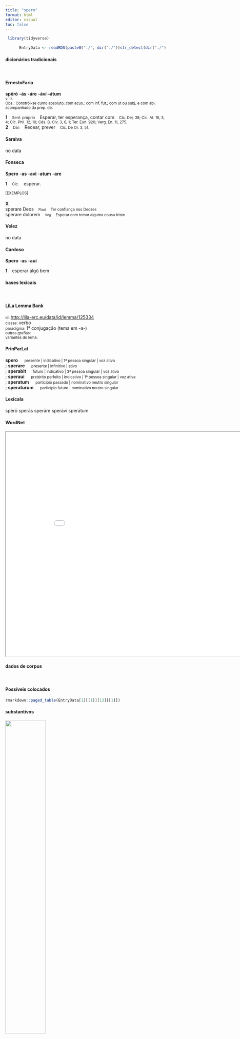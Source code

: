 ```yaml
---
title: "spero"
format: html
editor: visual
toc: false
---
```



```r
 library(tidyverse) 

      EntryData <- readRDS(paste0("./", dir("./")[str_detect(dir("./"), "_xx115-112-101-114-111xx_.rds")]))

```


#### dicionários tradicionais

&emsp;




::: panel-tabset

#### ErnestoFaria

<b>spērō</b> <b>-ás</b> <b>-áre</b> <b>-áví –átum</b> <br> <small>v. tr.</small> <br> <small>Obs.: Constrói-se cumo absoluto; com acus.: com inf. fut.; com ut ou subj, e com abl. acompanhado da prep. de.</small>   <p> <b>1</b> &ensp; <small>Sent. próprio</small> &ensp; Esperar, ter esperança, contar com &ensp; <small>Cíc. Dej. 38; Cíc. At. 16, 3, 4; Cíc. Phil. 12, 10; Cés. B. Civ. 3, 6, 1; Ter. Eun. 920; Verg. En. 11, 275.</small> <br> <b>2</b> &ensp; <small>Daí:</small> &ensp; Recear, prever &ensp; <small>Cíc. De Or. 3, 51.</small> </p>




#### Saraiva

no data




#### Fonseca

<b>Spero</b> -<b>as</b> -<b>avi</b> -<b>atum</b> -<b>are</b>   <p> <b>1</b> &ensp; <small>Cic.</small> &ensp; esperar. </p>   <p><small>[EXEMPLOS]</small><br> <br><b>X</b><br>sperare Deos &ensp; <small><small>Plaut</small></small> &ensp; <small>Ter confiança nos Deozes</small> <br> sperare dolorem &ensp; <small><small>Virg</small></small> &ensp; <small>Esperar com temor alguma cousa triste</small> </p>




#### Velez

no data




#### Cardoso

<b>Spero</b> -<b>as</b> -<b>aui</b>   <p> <b>1</b> &ensp; esperar algũ bem </p>


:::



#### bases lexicais

&emsp;






::: panel-tabset

#### LiLa Lemma Bank

<small> id: </small> <a href=' http://lila-erc.eu/data/id/lemma/125334 ' target="_blank"> http://lila-erc.eu/data/id/lemma/125334 </a> <br>
<small> classe: </small> verbo    <br>
<small> paradigma: </small> 1ª conjugação (tema em -a-) <br>
<small> outras grafias: </small>  <br>
<small> variantes do lema: </small>  <br>





#### PrinParLat

<b> spero </b>&emsp;<small> presente | indicativo | 1ª pessoa singular | voz ativa </small><br>
; <b> sperare </b>&emsp;<small> presente | infinitivo | ativo </small><br>
; <b> sperabit </b>&emsp;<small> futuro | indicativo | 3ª pessoa singular | voz ativa </small><br>
; <b> speraui </b>&emsp;<small> pretérito perfeito | indicativo | 1ª pessoa singular | voz ativa </small><br>
; <b> speratum </b>&emsp;<small> particípio passado | nominativo neutro singular </small><br>
; <b> speraturum </b>&emsp;<small> particípio futuro | nominativo neutro singular </small><br>





#### Lexicala

spērō 
 sperās 
 sperāre 
 sperāvī 
 sperātum




#### WordNet

<iframe width='900' height='700' src='Media/Tree__xx115-112-101-114-111xx__sem_type_lexemes_pt.html'>

</iframe>


:::



#### dados de corpus

&emsp;




::: panel-tabset

#### Possíveis colocados

```r

rmarkdown::paged_table(EntryData[1][[1]][13][[1]])

```


#### substantivos

![](./Media/wordcloud__xx115-112-101-114-111xx__BY_collocate_scoreSUBST.webp){width=50% fig-alt='This chart plots collocate by scoreSUBST, for the headword spero here are all the values plotted: collocate: bene; scoreSUBST: 0. collocate: ut; scoreSUBST: 0. collocate: uos; scoreSUBST: 0. collocate: quidem; scoreSUBST: 0. collocate: etiam; scoreSUBST: 0. collocate: tu; scoreSUBST: 0'}




#### adjetivos

![](./Media/wordcloud__xx115-112-101-114-111xx__BY_collocate_scoreADJ.webp){width=50% fig-alt='This chart plots collocate by scoreADJ, for the headword spero here are all the values plotted: collocate: bene; scoreADJ: 0. collocate: ut; scoreADJ: 0. collocate: uos; scoreADJ: 0. collocate: quidem; scoreADJ: 0. collocate: etiam; scoreADJ: 0. collocate: tu; scoreADJ: 0'}




#### verbos

![](./Media/wordcloud__xx115-112-101-114-111xx__BY_collocate_scoreVERBO.webp){width=50% fig-alt='This chart plots collocate by scoreVERBO, for the headword spero here are all the values plotted: collocate: bene; scoreVERBO: 0. collocate: ut; scoreVERBO: 0. collocate: uos; scoreVERBO: 0. collocate: quidem; scoreVERBO: 0. collocate: etiam; scoreVERBO: 0. collocate: tu; scoreVERBO: 0'}




#### advérbios

![](./Media/wordcloud__xx115-112-101-114-111xx__BY_collocate_scoreADV.webp){width=50% fig-alt='This chart plots collocate by scoreADV, for the headword spero here are all the values plotted: collocate: bene; scoreADV: 2. collocate: ut; scoreADV: 0. collocate: uos; scoreADV: 0. collocate: quidem; scoreADV: 2. collocate: etiam; scoreADV: 2. collocate: tu; scoreADV: 0'}




#### preposições e conjunções

![](./Media/wordcloud__xx115-112-101-114-111xx__BY_collocate_scoreFUNC.webp){width=50% fig-alt='This chart plots collocate by scoreFUNC, for the headword spero here are all the values plotted: collocate: bene; scoreFUNC: 0. collocate: ut; scoreFUNC: 30. collocate: uos; scoreFUNC: 0. collocate: quidem; scoreFUNC: 0. collocate: etiam; scoreFUNC: 0. collocate: tu; scoreFUNC: 0'}


:::



::: panel-tabset

#### ExemplosTraduzidos

<p> sed ut <b>spero</b> iam renascuntur <br> <small> Cic.Att.4.2.5 <br> Mas, como espero, já estão renascendo. <small> [JDD] </small> </small> </p>
; <p> nihil opus fuit ut <b>spero</b> <br> <small> Cic.Att.5.21.3 <br> não havia nenhuma necessidade de “pelo que espero”. <small> [JDD, de outra edição] </small> </small> </p>
; <p> tamen magno timore sum sed bene <b>speramus</b> <br> <small> Cic.Att.5.14.2 <br> contudo, estou em grande temor, mas esperamos o melhor. <small> [JDD] </small> </small> </p>
; <p> at senex ne quod <b>speret</b> quidem habet <br> <small> Cic.Sen.68 <br> Mas o velho nem sequer tem por que esperar. <small> [JDD] </small> </small> </p>
; <p> credis aut <b>speras</b> tibi Agamemnonis fidele coniugium <br> <small> Sen.Ag.244 <br> Crês ou esperas fidelidade conjugal de Agamenão para ti? <small> [JDD] </small> </small> </p>
; <p> sed tamen etiam illud quod non <b>speraram</b> audi <br> <small> Cic.Att.1.14.6 <br> Mas escuta também algo que eu não esperava. <small> [JDD] </small> </small> </p>
; <p> sed res est ut <b>spero</b> non tam exitu molesta quam aditu <br> <small> Cic.Att.2.24.1 <br> Mas é uma coisa, conforme espero, não tão desagradável na saída quanto foi na entrada. <small> [JDD] </small> </small> </p>
; <p> itaque quid ea mihi prosit nescio sed tamen quoad me vos <b>sperare</b> vultis vobis obtemperabo <br> <small> Cic.Att.3.10.1 <br> E assim não sei em que ela me é útil. Mas, mesmo assim, até onde vós quereis que eu tenha esperança, obedecer-vos-ei. <small> [JDD] </small> </small> </p>





#### Frequência por autor

![](./Media/barchart__xx115-112-101-114-111xx__lemma_BY_author_Frequencies.webp){width=50% fig-alt='This charts plots the frequency of lemma by author_Frequencies. The Sallustius subcorpus registers the highest normalized frequency, with the value of 6.49 and an absolute frequency of 7. The Cicero subcorpus follows, with a normalized frequency of 6.23 and an absolute frequency of 100. the subcorpus with the least normalized frequency is Suetonius with the normalized value of 0 and an absolute freqeuncy of 0. here are all the values: subcorpus: Caesar ; normalized frequency: 5 ; absolute frequency: 1.88836014804744. subcorpus: Cicero ; normalized frequency: 100 ; absolute frequency: 6.22959806633276. subcorpus: Horatius ; normalized frequency: 4 ; absolute frequency: 3.55208240831187. subcorpus: Ovidius ; normalized frequency: 2 ; absolute frequency: 3.43170899107756. subcorpus: Phaedrus ; normalized frequency: 1 ; absolute frequency: 1.5181417944436. subcorpus: Sallustius ; normalized frequency: 7 ; absolute frequency: 6.49290418328541. subcorpus: Seneca ; normalized frequency: 17 ; absolute frequency: 3.17276646572479. subcorpus: Suetonius ; normalized frequency: 0 ; absolute frequency: 0. subcorpus: Tacitus ; normalized frequency: 0 ; absolute frequency: 0. subcorpus: Vergilius ; normalized frequency: 2 ; absolute frequency: 3.86100386100386. subcorpus: Hieronymus ; normalized frequency: 0 ; absolute frequency: 0'}




#### Frequência por gênero

![](./Media/barchart__xx115-112-101-114-111xx__lemma_BY_genre_Frequencies.webp){width=50% fig-alt='This charts plots the frequency of lemma by genre_Frequencies. The Prosa.epistolográfica subcorpus registers the highest normalized frequency, with the value of 12.19 and an absolute frequency of 46. The Prosa.oratória subcorpus follows, with a normalized frequency of 4.22 and an absolute frequency of 44. the subcorpus with the least normalized frequency is Prosa.ficcional with the normalized value of 0 and an absolute freqeuncy of 0. here are all the values: subcorpus: Prosa.histórica ; normalized frequency: 12 ; absolute frequency: 2.92120061345213. subcorpus: Prosa.filosófica ; normalized frequency: 25 ; absolute frequency: 4.1185482940973. subcorpus: Prosa.oratória ; normalized frequency: 44 ; absolute frequency: 4.22455426151911. subcorpus: Prosa.epistolográfica ; normalized frequency: 46 ; absolute frequency: 12.1889822199846. subcorpus: Poesia.lírica ; normalized frequency: 4 ; absolute frequency: 3.36502061075124. subcorpus: Poesia.didática ; normalized frequency: 3 ; absolute frequency: 2.54474510136568. subcorpus: Poesia.trágica ; normalized frequency: 2 ; absolute frequency: 1.73731758165393. subcorpus: Poesia.épica ; normalized frequency: 2 ; absolute frequency: 3.86100386100386. subcorpus: Prosa.ficcional ; normalized frequency: 0 ; absolute frequency: 0'}




#### Frequência por século

![](./Media/barchart__xx115-112-101-114-111xx__lemma_BY_period_Frequencies.webp){width=50% fig-alt='This charts plots the frequency of lemma by period_Frequencies. The I.a.C. subcorpus registers the highest normalized frequency, with the value of 5.49 and an absolute frequency of 118. The I.a.C. subcorpus follows, with a normalized frequency of 5.49 and an absolute frequency of 118. the subcorpus with the least normalized frequency is II.d.C. with the normalized value of 0 and an absolute freqeuncy of 0. here are all the values: subcorpus: I.a.C. ; normalized frequency: 118 ; absolute frequency: 5.49220386316034. subcorpus: I.d.C. ; normalized frequency: 20 ; absolute frequency: 3.05950741930549. subcorpus: II.d.C. ; normalized frequency: 0 ; absolute frequency: 0. subcorpus: IV.d.C. ; normalized frequency: 0 ; absolute frequency: 0'}


:::

